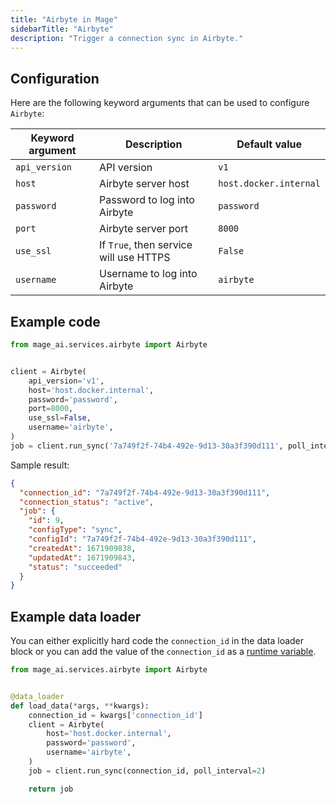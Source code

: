 ```yaml
---
title: "Airbyte in Mage"
sidebarTitle: "Airbyte"
description: "Trigger a connection sync in Airbyte."
---
```


## Configuration

Here are the following keyword arguments that can be used to configure `Airbyte`:

| Keyword argument | Description | Default value |
| --- | --- | --- |
| `api_version` | API version | `v1` |
| `host` | Airbyte server host | `host.docker.internal` |
| `password` | Password to log into Airbyte | `password` |
| `port` | Airbyte server port | `8000` |
| `use_ssl` | If `True`, then service will use HTTPS | `False` |
| `username` | Username to log into Airbyte | `airbyte` |

## Example code

```python
from mage_ai.services.airbyte import Airbyte


client = Airbyte(
    api_version='v1',
    host='host.docker.internal',
    password='password',
    port=8000,
    use_ssl=False,
    username='airbyte',
)
job = client.run_sync('7a749f2f-74b4-492e-9d13-30a3f390d111', poll_interval=2)
```

Sample result:

```json
{
  "connection_id": "7a749f2f-74b4-492e-9d13-30a3f390d111",
  "connection_status": "active",
  "job": {
    "id": 9,
    "configType": "sync",
    "configId": "7a749f2f-74b4-492e-9d13-30a3f390d111",
    "createdAt": 1671909838,
    "updatedAt": 1671909843,
    "status": "succeeded"
  }
}
```

## Example data loader

You can either explicitly hard code the `connection_id` in the data loader block
or you can add the value of the `connection_id`
as a [runtime variable](/getting-started/runtime-variable#creating-runtime-variables-in-editor).

```python
from mage_ai.services.airbyte import Airbyte


@data_loader
def load_data(*args, **kwargs):
    connection_id = kwargs['connection_id']
    client = Airbyte(
        host='host.docker.internal',
        password='password',
        username='airbyte',
    )
    job = client.run_sync(connection_id, poll_interval=2)

    return job
```
